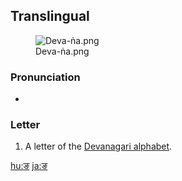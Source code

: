 {{also|ड|ड़|इ}}
==Translingual==
[[File:Deva-ṅa.png|thumb]]

===Pronunciation===
* {{IPA|/ŋə/}} {{i|may vary by language}}

===Letter===
{{mul-deva|ṅa}}

# A letter of the [[Devanagari alphabet]].

[[hu:ङ]]
[[ja:ङ]]